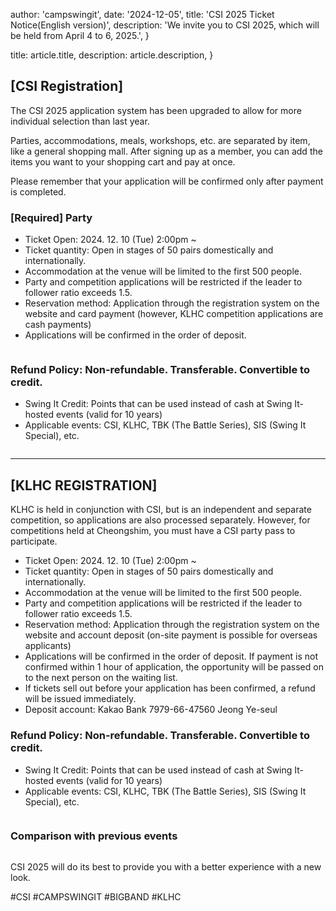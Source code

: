 

  author: 'campswingit',
  date: '2024-12-05',
  title: 'CSI 2025 Ticket Notice(English version)',
  description:
    'We invite you to CSI 2025, which will be held from April 4 to 6, 2025.',
}

  title: article.title,
  description: article.description,
}


## [CSI Registration]

The CSI 2025 application system has been upgraded to allow for more individual selection than last year.

Parties, accommodations, meals, workshops, etc. are separated by item, like a general shopping mall. After signing up as a member, you can add the items you want to your shopping cart and pay at once.

Please remember that your application will be confirmed only after payment is completed.


### [Required] Party
- Ticket Open: 2024. 12. 10 (Tue) 2:00pm ~
- Ticket quantity: Open in stages of 50 pairs domestically and internationally.
- Accommodation at the venue will be limited to the first 500 people.
- Party and competition applications will be restricted if the leader to follower ratio exceeds 1.5.
- Reservation method: Application through the registration system on the website and card payment (however, KLHC competition applications are cash payments)
- Applications will be confirmed in the order of deposit.


<Image src={info} alt="" />

### Refund Policy: Non-refundable. Transferable. Convertible to credit.
- Swing It Credit: Points that can be used instead of cash at Swing It-hosted events (valid for 10 years)
- Applicable events: CSI, KLHC, TBK (The Battle Series), SIS (Swing It Special), etc.


<Image src={refund} alt="" />

---
## [KLHC REGISTRATION]

KLHC is held in conjunction with CSI, but is an independent and separate competition, so applications are also processed separately.
However, for competitions held at Cheongshim, you must have a CSI party pass to participate.

- Ticket Open: 2024. 12. 10 (Tue) 2:00pm ~
- Ticket quantity: Open in stages of 50 pairs domestically and internationally.
- Accommodation at the venue will be limited to the first 500 people.
- Party and competition applications will be restricted if the leader to follower ratio exceeds 1.5.
- Reservation method: Application through the registration system on the website and account deposit (on-site payment is possible for overseas applicants)
- Applications will be confirmed in the order of deposit. If payment is not confirmed within 1 hour of application, the opportunity will be passed on to the next person on the waiting list.
- If tickets sell out before your application has been confirmed, a refund will be issued immediately.
- Deposit account: Kakao Bank 7979-66-47560 Jeong Ye-seul

### Refund Policy: Non-refundable. Transferable. Convertible to credit.
- Swing It Credit: Points that can be used instead of cash at Swing It-hosted events (valid for 10 years)
- Applicable events: CSI, KLHC, TBK (The Battle Series), SIS (Swing It Special), etc.


<Image src={refund} alt="" />

### Comparison with previous events

<Image src={diff_previous} alt="" />

CSI 2025 will do its best to provide you with a better experience with a new look.

#CSI #CAMPSWINGIT #BIGBAND #KLHC 
